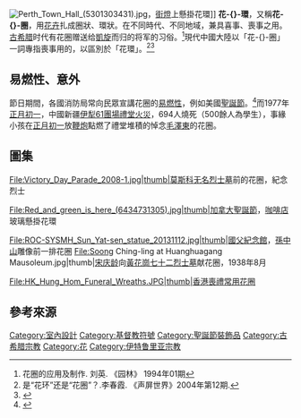 {{distinguish|花環 (頭飾)|花牌}}
[[File:Perth_Town_Hall_(5301303431).jpg|thumb]]，[[街燈|街燈]]上懸掛花環]]
'''花-{}-環'''，又稱'''花-{}-圈'''，用[[花卉|花卉]]扎成圈狀、環狀。在不同時代、不同地域，兼具喜事、喪事之用。[[古希腊|古希腊]]时代有花圈赠送给[[凱旋|凱旋]]而归的将军的习俗。<ref>花圈的应用及制作. 刘英. 《园林》 1994年01期 </ref>現代中國大陸以「花-{}-圈」一詞專指喪事用的，以區別於「花環」。<ref>是“花环”还是“花圈”？.李春霞. 《声屏世界》2004年第12期.</ref><ref>{{cite news|title=福原爱微博秀恩爱惊到网友，给江宏杰做花圈，中文十级翻车现场|url=https://new.qq.com/omn/20190507/20190507A0AO8Y.html|date=2019-05-07|publisher=腾讯新闻客户端自媒体|5=|accessdate=2020-07-25|archive-date=2020-07-25|archive-url=https://web.archive.org/web/20200725014442/https://new.qq.com/omn/20190507/20190507A0AO8Y.html|dead-url=no}}</ref>

==易燃性、意外==
節日期間，各國消防局常向民眾宣講花圈的[[易燃性|易燃性]]，例如美國[[聖誕節|聖誕節]]。<ref>{{cite news|title='Keep the Wreath Green' with these fire safety tips|date=2015-11-18||url=https://www.pnj.com/story/news/local/2015/11/18/keep-wreath-green-these-fire-safety-tips/76000828/|work=Pensacola News Journal|location=Pensacola, Florida, USA|quote=Escambia County Fire Rescue, in collaboration with City of Pensacola and Santa Rosa County, will be launching its annual “Keep the Wreath Green” fire safety campaign beginning Dec. 1}}</ref>而1977年[[正月初一|正月初一]]，中國新疆[[伊犁农垦局六十一团场礼堂火灾|伊犁61團場禮堂火災]]，694人燒死（500餘人為學生），事緣小孩在[[正月初一|正月初一]]放[[鞭炮|鞭炮]]點燃了禮堂堆積的悼念[[毛澤東|毛澤東]]的花圈。

==圖集==
<gallery>
File:Victory_Day_Parade_2008-1.jpg|thumb|莫斯科[[无名烈士墓_(莫斯科)|无名烈士墓]]前的花圈，紀念{{le|二戰蘇聯|Soviet Union in World War II}}烈士

File:Red_and_green_is_here_(6434731305).jpg|thumb|加拿大[[聖誕節|聖誕節]]，[[咖啡店|咖啡店]]玻璃懸掛花環

File:ROC-SYSMH_Sun_Yat-sen_statue_20131112.jpg|thumb|[[國父紀念館|國父紀念館]]，[[孫中山|孫中山]]雕像前一排花圈
File:Soong Ching-ling at Huanghuagang Mausoleum.jpg|thumb|[[宋庆龄|宋庆龄]]向[[黃花崗七十二烈士墓|黃花崗七十二烈士墓]]献花圈，1938年8月


File:HK_Hung_Hom_Funeral_Wreaths.JPG|thumb|香港喪禮常用花圈
</gallery>

==參考來源==
{{REFLIST}}

[[Category:室內設計|Category:室內設計]]
[[Category:基督教符號|Category:基督教符號]]
[[Category:聖誕節裝飾品|Category:聖誕節裝飾品]]
[[Category:古希腊宗教|Category:古希腊宗教]]
[[Category:花|Category:花]]
[[Category:伊特鲁里亚宗教|Category:伊特鲁里亚宗教]]